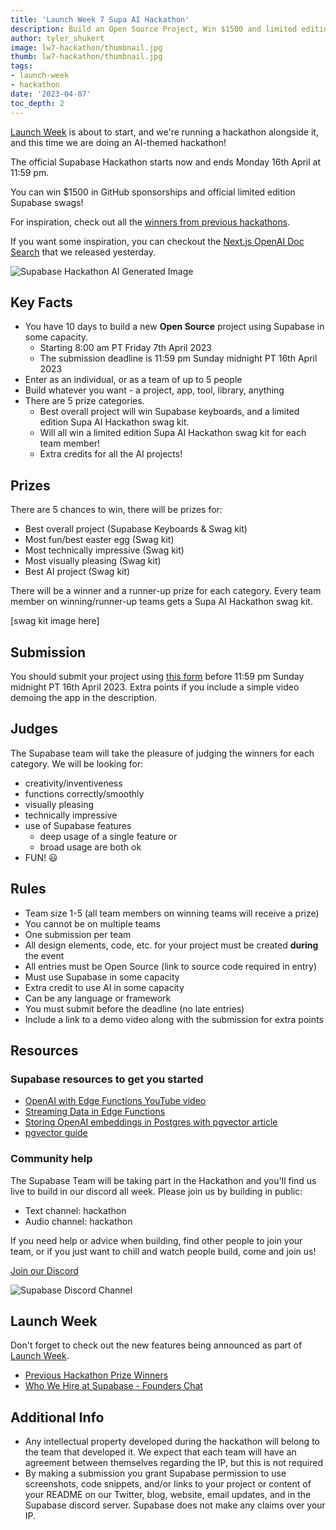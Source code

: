 ```yaml
---
title: 'Launch Week 7 Supa AI Hackathon'
description: Build an Open Source Project, Win $1500 and limited edition Supa AI swag packs!
author: tyler_shukert
image: lw7-hackathon/thumbnail.jpg
thumb: lw7-hackathon/thumbnail.jpg
tags:
- launch-week
- hackathon
date: '2023-04-07'
toc_depth: 2
---
```


[Launch Week](https://supabase.com/launch-week) is about to start, and we're running a hackathon alongside it, and this time we are doing an AI-themed hackathon!

The official Supabase Hackathon starts now and ends Monday 16th April at 11:59 pm.

You can win $1500 in GitHub sponsorships and official limited edition Supabase swags!

For inspiration, check out all the [winners from previous hackathons](https://supabase.com/blog/tags/hackathon).

If you want some inspiration, you can checkout the [Next.js OpenAI Doc Search]() that we released yesterday.

![Supabase Hackathon AI Generated Image](/images/blog/lw7-hackathon/supabase-hackathon-ai-generated.png)

## Key Facts

- You have 10 days to build a new **Open Source** project using Supabase in some capacity.
    - Starting 8:00 am PT Friday 7th April 2023
    - The submission deadline is 11:59 pm Sunday midnight PT 16th April 2023
- Enter as an individual, or as a team of up to 5 people
- Build whatever you want - a project, app, tool, library, anything
- There are 5 prize categories.
    - Best overall project will win Supabase keyboards, and a limited edition Supa AI Hackathon swag kit.
    - Will all win a limited edition Supa AI Hackathon swag kit for each team member!
    - Extra credits for all the AI projects!

## Prizes

There are 5 chances to win, there will be prizes for:

- Best overall project (Supabase Keyboards & Swag kit)
- Most fun/best easter egg (Swag kit)
- Most technically impressive (Swag kit)
- Most visually pleasing (Swag kit)
- Best AI project (Swag kit)

There will be a winner and a runner-up prize for each category. Every team member on winning/runner-up teams gets a Supa AI Hackathon swag kit.

[swag kit image here]

## Submission

You should submit your project using [this form](https://www.madewithsupabase.com/launch-week-7) before 11:59 pm Sunday midnight PT 16th April 2023. Extra points if you include a simple video demoing the app in the description. 

## Judges

The Supabase team will take the pleasure of judging the winners for each category.
We will be looking for:

- creativity/inventiveness
- functions correctly/smoothly
- visually pleasing
- technically impressive
- use of Supabase features
    - deep usage of a single feature or
    - broad usage are both ok
- FUN! 😃

## Rules

- Team size 1-5 (all team members on winning teams will receive a prize)
- You cannot be on multiple teams
- One submission per team
- All design elements, code, etc. for your project must be created **during** the event
- All entries must be Open Source (link to source code required in entry)
- Must use Supabase in some capacity
- Extra credit to use AI in some capacity
- Can be any language or framework
- You must submit before the deadline (no late entries)
- Include a link to a demo video along with the submission for extra points

## Resources

### Supabase resources to get you started

- [OpenAI with Edge Functions YouTube video](https://www.youtube.com/watch?v=29p8kIqyU_Y)
- [Streaming Data in Edge Functions](https://www.youtube.com/watch?v=9N66JBRLNYU)
- [Storing OpenAI embeddings in Postgres with pgvector article](https://supabase.com/blog/openai-embeddings-postgres-vector)
- [pgvector guide](https://supabase.com/docs/guides/database/extensions/pgvector)

### Community help

The Supabase Team will be taking part in the Hackathon and you'll find us live to build in our discord all week. Please join us by building in public:

- Text channel: hackathon
- Audio channel: hackathon

If you need help or advice when building, find other people to join your team, or if you just want to chill and watch people build, come and join us!

[Join our Discord](https://discord.supabase.com/)

![Supabase Discord Channel](/images/blog/lw7-hackathon/discord.png)

## Launch Week

Don't forget to check out the new features being announced as part of [Launch Week](https://supabase.com/launch-week).

- [Previous Hackathon Prize Winners](https://supabase.com/blog/launch-week-6-hackathon-winners)
- [Who We Hire at Supabase - Founders Chat](https://youtu.be/-BG9XptyCKI)

## Additional Info

- Any intellectual property developed during the hackathon will belong to the team that developed it. We expect that each team will have an agreement between themselves regarding the IP, but this is not required
- By making a submission you grant Supabase permission to use screenshots, code snippets, and/or links to your project or content of your README on our Twitter, blog, website, email updates, and in the Supabase discord server. Supabase does not make any claims over your IP.